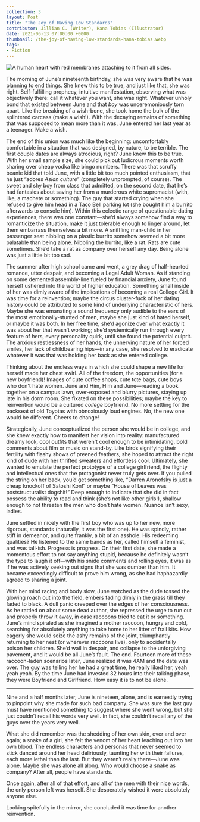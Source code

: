 ---
collection: 3
layout: Post
title: "The Joy of Having Low Standards"
contributor: Jillian C. (Writer), Hana Tobias (Illustrator)
date: 2021-06-13 07:00:00 +0000
thumbnail: /the-joy-of-having-low-standards-hana-tobias.webp
tags: 
- Fiction
---
<div class="center">
    <img src="/images/3/the-joy-of-having-low-standards-hana-tobias.jpg"
        alt="A human heart with red membranes attaching to it from all sides."
        class="w650" />
</div>

The morning of June’s nineteenth birthday, she was very aware that he was planning to
end things. She knew this to be true, and just like that, she was right. Self-fulfilling prophecy,
intuitive manifestation, observing what was objectively there: call it whatever you want, she was
right. Whatever unholy bond that existed between June and that <em>boy</em> was unceremoniously torn
apart. Like the breaking of a wish-bone, she took home the bulk of the splintered carcass (make a
wish!). With the decaying remains of something that was supposed to mean more than it was,
June entered her last year as a teenager. Make a wish.

The end of this union was much like the beginning: uncomfortably comfortable in a
situation that was designed, by nature, to be terrible. The first couple dates are always atrocious,
right? June knew this to be true. With her small sample size, she could pick out ludicrous
moments worth sharing over cheap vodka like bingo numbers. There was that scruffy beanie kid
that told June, with a little bit too much pointed enthusiasm, that he just “adores <em>Asian culture</em>”
(completely unprompted, of course). The sweet and shy boy from class that admitted, on the
second date, that he’s had fantasies about saving her from a murderous white supremacist (with,
like, a machete or something). The guy that started crying when she refused to give him head in a
Taco Bell parking lot (she bought him a burrito afterwards to console him). Within this eclectic
range of questionable dating experiences, there was one constant—she’d always somehow find a
way to romanticize the situation, make it just tolerable enough to linger around, let them
embarrass themselves a bit more. A sniffling man-child in her passenger seat nibbling on a
plastic burrito somehow seemed a bit more palatable than being alone. Nibbling the burrito, like
a rat. Rats are cute sometimes. She’d take a rat as company over herself any day. Being alone
was just a little bit too sad.

The summer after high school came and went, a grey drag of half-hearted romance, utter
despair, and becoming a Legal Adult Woman. As if standing on some demented assembly-line
fueled by financial anxiety, June found herself ushered into the world of higher education.
Something small inside of her was dimly aware of the implications of becoming a real College
Girl. It was time for a reinvention; maybe the circus cluster-fuck of her dating history could be
attributed to some kind of underlying characteristic of hers. Maybe she was emanating a sound
frequency only audible to the ears of the most emotionally-stunted of men, maybe she just kind
of hated herself, or maybe it was both. In her free time, she’d agonize over what exactly it was
about her that wasn’t working; she’d systemically run through every feature of hers, every
personality quirk, until she found the potential culprit. The anxious restlessness of her hands, the
unnerving nature of her forced smiles, her lack of childbearing hips—in any case, she resolved to
eradicate whatever it was that was holding her back as she entered college.

Thinking about the endless ways in which she could shape a new life for herself made her
chest swirl. All of the freedom, the opportunities (for a new boyfriend)! Images of cute coffee
shops, cute tote bags, cute boys who don't hate women. June and Him, Him and June—reading a
book together on a campus lawn, over-exposed and blurry pictures, staying up late in his dorm
room. She fixated on these possibilities; maybe the key to reinvention would be a cultured
<em>college</em> boyfriend. No more settling for the backseat of old Toyotas with obnoxiously loud
engines. No, the new one would be different. Cheers to change!

Strategically, June conceptualized the person she would be in college, and she knew
exactly how to manifest her vision into reality: manufactured dreamy look, cool outfits that
weren't cool enough to be intimidating, bold comments about film or music on stand-by. Like
birds signifying their fertility with flashy shows of preened feathers, she hoped to attract the right
kind of dude with her thrifted sweaters and effortless cool. Ultimately, she wanted to emulate the
perfect prototype of a college girlfriend, the flighty and intellectual ones that the protagonist
never truly gets over. If you pulled the string on her back, you’d get something like, “Darren
Aronofsky is just a cheap knockoff of Satoshi Kon!” or maybe “House of Leaves was
poststructuralist dogshit!” Deep enough to indicate that she did in fact possess the ability to read
and think (she’s not like other girls!), shallow enough to not threaten the men who don’t hate
women. Nuance isn’t sexy, ladies.

June settled in nicely with the first boy who was up to her new, more rigorous, standards
(naturally, it was the first one). He was spindly, rather stiff in demeanor, and quite frankly, a bit
of an asshole. His redeeming qualities? He listened to the same bands as her, called himself a
feminist, and was tall-ish. Progress is progress. On their first date, she made a momentous effort
to not say anything stupid, because he definitely wasn’t the type to laugh it off—with his snide
comments and rolling eyes, it was as if he was actively seeking out signs that she was dumber
than him. It became exceedingly difficult to prove him wrong, as she had haphazardly agreed to
sharing a joint.

With her mind racing and body slow, June watched as the dude tossed the glowing roach
out into the field, embers fading dimly in the grass till they faded to black. A dull panic creeped
over the edges of her consciousness. As he rattled on about some dead author, she repressed the
urge to run out and properly throw it away, in case raccoons tried to eat it or something. June’s
mind spiraled as she imagined a mother raccoon, hungry and cold, searching for absolutely
anything to take home to her litter of frail kits. How eagerly she would seize the ashy remains of
the joint, triumphantly returning to her nest (or wherever raccoons live), only to accidentally
poison her children. She’d wail in despair, and collapse to the unforgiving pavement, and it
would be all June’s fault. The end. Fourteen more of these raccoon-laden scenarios later, June
realized it was 4AM and the date was over. The guy was telling her he had a great time, he really
liked her, yeah yeah yeah. By the time June had invested 32 hours into their talking phase, they
were Boyfriend and Girlfriend. How easy it is to not be alone.

<hr />

Nine and a half months later, June is nineteen, alone, and is earnestly trying to pinpoint
why she made for such bad company. She was sure the last guy must have mentioned something
to suggest where she went wrong, but she just couldn’t recall his words very well. In fact, she
couldn’t recall any of the guys over the years very well.

What she did remember was the shedding of her own skin, over and over again; a snake
of a girl, she felt the venom of her heart leaching out into her own blood. The endless characters
and personas that never seemed to stick danced around her head deliriously, taunting her with
their failures, each more lethal than the last. But they weren’t really there—June was alone.
Maybe she was alone all along. Who would choose a snake as company? After all, people have
standards.

Once again, after all of that effort, and all of the men with their nice words, the only
person left was herself. She desperately wished it were absolutely anyone else.

Looking spitefully in the mirror, she concluded it was time for another reinvention.
